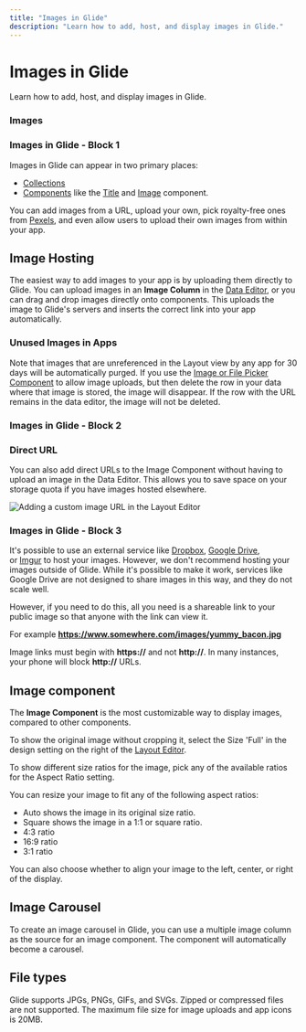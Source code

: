 ```yaml
---
title: "Images in Glide"
description: "Learn how to add, host, and display images in Glide."
---
```


# Images in Glide

Learn how to add, host, and display images in Glide.

### Images

### Images in Glide - Block 1

Images in Glide can appear in two primary places:

- [Collections](/essentials/components/collections)
- [Components](/components) like the [Title](/title-component) and [Image](/image-component) component. 

You can add images from a URL, upload your own, pick royalty-free ones from [Pexels](https://www.pexels.com/), and even allow users to upload their own images from within your app.

## Image Hosting

The easiest way to add images to your app is by uploading them directly to Glide. You can upload images in an **Image Column** in the [Data Editor](/getting-started/introduction-to-the-data-editor), or you can drag and drop images directly onto components. This uploads the image to Glide's servers and inserts the correct link into your app automatically.

### Unused Images in Apps

Note that images that are unreferenced in the Layout view by any app for 30 days will be automatically purged. If you use the [Image or File Picker Component](/file-and-image-pickers) to allow image uploads, but then delete the row in your data where that image is stored, the image will disappear. If the row with the URL remains in the data editor, the image will not be deleted.

### Images in Glide - Block 2

### Direct URL

You can also add direct URLs to the Image Component without having to upload an image in the Data Editor. This allows you to save space on your storage quota if you have images hosted elsewhere.



![Adding a custom image URL in the Layout Editor](https://images.ctfassets.net/yreygbm72t08/zqfA1wM0XNeZCRUFVlu33/67d743c1509c3b6ca328f18733fab3d3/CleanShot_2024-01-11_at_8_.12.59_2x.png)





### Images in Glide - Block 3

It's possible to use an external service like [Dropbox](https://www.dropbox.com/), [Google Drive](https://accounts.google.com/AccountChooser/signinchooser?service=writely&flowName=GlifWebSignIn&flowEntry=AccountChooser), or [Imgur](https://imgur.com/) to host your images. However, we don't recommend hosting your images outside of Glide. While it's possible to make it work, services like Google Drive are not designed to share images in this way, and they do not scale well.

However, if you need to do this, all you need is a shareable link to your public image so that anyone with the link can view it.

For example **https://www.somewhere.com/images/yummy_bacon.jpg**

Image links must begin with **https://** and not **http://**. In many instances, your phone will block **http://** URLs.

## Image component

The **Image Component** is the most customizable way to display images, compared to other components.

To show the original image without cropping it, select the Size 'Full' in the design setting on the right of the [Layout Editor](/getting-started/intro-to-layout).

To show different size ratios for the image, pick any of the available ratios for the Aspect Ratio setting.

You can resize your image to fit any of the following aspect ratios:

- Auto shows the image in its original size ratio.
- Square shows the image in a 1:1 or square ratio.
- 4:3 ratio
- 16:9 ratio
- 3:1 ratio

You can also choose whether to align your image to the left, center, or right of the display.

## Image Carousel

To create an image carousel in Glide, you can use a multiple image column as the source for an image component. The component will automatically become a carousel.

## File types

Glide supports JPGs, PNGs, GIFs, and SVGs. Zipped or compressed files are not supported. The maximum file size for image uploads and app icons is 20MB.


